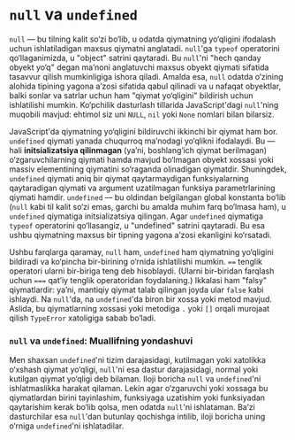 # `null` va `undefined`

`null` — bu tilning kalit so‘zi bo‘lib, u odatda qiymatning yo‘qligini ifodalash uchun ishlatiladigan maxsus qiymatni anglatadi. `null`'ga `typeof` operatorini qo‘llaganimizda, u "object" satrini qaytaradi. Bu `null`'ni "hech qanday obyekt yo‘q" degan ma’noni anglatuvchi maxsus obyekt qiymati sifatida tasavvur qilish mumkinligiga ishora qiladi. Amalda esa, `null` odatda o‘zining alohida tipining yagona a’zosi sifatida qabul qilinadi va u nafaqat obyektlar, balki sonlar va satrlar uchun ham "qiymat yo‘qligini" bildirish uchun ishlatilishi mumkin. Ko‘pchilik dasturlash tillarida JavaScript'dagi `null`'ning muqobili mavjud: ehtimol siz uni `NULL`, `nil` yoki `None` nomlari bilan bilarsiz.

JavaScript'da qiymatning yo‘qligini bildiruvchi ikkinchi bir qiymat ham bor. `undefined` qiymati yanada chuqurroq ma’nodagi yo‘qlikni ifodalaydi. Bu — hali **initsializatsiya qilinmagan** (ya’ni, boshlang‘ich qiymat berilmagan) o‘zgaruvchilarning qiymati hamda mavjud bo‘lmagan obyekt xossasi yoki massiv elementining qiymatini so‘raganda olinadigan qiymatdir. Shuningdek, `undefined` qiymati aniq bir qiymat qaytarmaydigan funksiyalarning qaytaradigan qiymati va argument uzatilmagan funksiya parametrlarining qiymati hamdir. `undefined` — bu oldindan belgilangan global konstanta bo‘lib (`null` kabi til kalit so‘zi emas, garchi bu amalda muhim farq bo‘lmasa ham), u `undefined` qiymatiga initsializatsiya qilingan. Agar `undefined` qiymatiga `typeof` operatorini qo‘llasangiz, u "undefined" satrini qaytaradi. Bu esa ushbu qiymatning maxsus bir tipning yagona a’zosi ekanligini ko‘rsatadi.

Ushbu farqlarga qaramay, `null` ham, `undefined` ham qiymatning yo‘qligini bildiradi va ko‘pincha bir-birining o‘rnida ishlatilishi mumkin. `==` tenglik operatori ularni bir-biriga teng deb hisoblaydi. (Ularni bir-biridan farqlash uchun `===` qat’iy tenglik operatoridan foydalaning.) Ikkalasi ham "falsy" qiymatlardir: ya’ni, mantiqiy qiymat talab qilingan joyda ular `false` kabi ishlaydi. Na `null`'da, na `undefined`'da biron bir xossa yoki metod mavjud. Aslida, bu qiymatlarning xossasi yoki metodiga `.` yoki `[]` orqali murojaat qilish `TypeError` xatoligiga sabab bo‘ladi.

### `null` va `undefined`: Muallifning yondashuvi

Men shaxsan `undefined`'ni tizim darajasidagi, kutilmagan yoki xatolikka o‘xshash qiymat yo‘qligi, `null`'ni esa dastur darajasidagi, normal yoki kutilgan qiymat yo‘qligi deb bilaman. Iloji boricha `null` va `undefined`'ni ishlatmaslikka harakat qilaman. Lekin agar o‘zgaruvchi yoki xossaga bu qiymatlardan birini tayinlashim, funksiyaga uzatishim yoki funksiyadan qaytarishim kerak bo‘lib qolsa, men odatda `null`'ni ishlataman. Ba’zi dasturchilar esa `null`'dan butunlay qochishga intilib, iloji boricha uning o‘rniga `undefined`'ni ishlatadilar.
